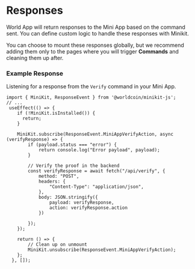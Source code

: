 # Responses
World App will return responses to the Mini App based on the command sent. You can define custom logic to handle these responses with Minikit.<br/>

You can choose to mount these responses globally, but we recommend adding them only to the pages where you will trigger **Commands** and cleaning 
them up after.

### Example Response
Listening for a response from the `Verify` command in your Mini App.
``` tsx
import { MiniKit, ResponseEvent } from '@worldcoin/minikit-js';
// ...
 useEffect(() => {
    if (!MiniKit.isInstalled()) {
      return;
    }

    MiniKit.subscribe(ResponseEvent.MiniAppVerifyAction, async (verifyResponse) => {
        if (payload.status === "error") {
            return console.log("Error payload", payload);
        }
      
        // Verify the proof in the backend 
        const verifyResponse = await fetch("/api/verify", {
            method: "POST",
            headers: {
                "Content-Type": "application/json",
            },
            body: JSON.stringify({
                payload: verifyResponse,
                action: verifyResponse.action
            })
          
        });
    });

    return () => {
        // Clean up on unmount
        MiniKit.unsubscribe(ResponseEvent.MiniAppVerifyAction);
    };
  }, []);
  ```